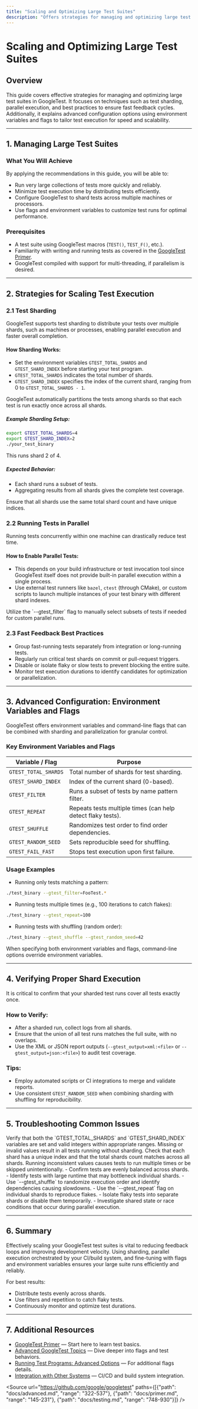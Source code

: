 ```yaml
---
title: "Scaling and Optimizing Large Test Suites"
description: "Offers strategies for managing and optimizing large test suites, such as sharding, running tests in parallel, and best practices for fast feedback. Discusses environment variables and flags for advanced setup."
---
```


# Scaling and Optimizing Large Test Suites

## Overview

This guide covers effective strategies for managing and optimizing large test suites in GoogleTest. It focuses on techniques such as test sharding, parallel execution, and best practices to ensure fast feedback cycles. Additionally, it explains advanced configuration options using environment variables and flags to tailor test execution for speed and scalability.

---

## 1. Managing Large Test Suites

### What You Will Achieve
By applying the recommendations in this guide, you will be able to:

- Run very large collections of tests more quickly and reliably.
- Minimize test execution time by distributing tests efficiently.
- Configure GoogleTest to shard tests across multiple machines or processors.
- Use flags and environment variables to customize test runs for optimal performance.

### Prerequisites
- A test suite using GoogleTest macros (`TEST()`, `TEST_F()`, etc.).
- Familiarity with writing and running tests as covered in the [GoogleTest Primer](primer.md).
- GoogleTest compiled with support for multi-threading, if parallelism is desired.

---

## 2. Strategies for Scaling Test Execution

### 2.1 Test Sharding
GoogleTest supports test sharding to distribute your tests over multiple shards, such as machines or processes, enabling parallel execution and faster overall completion.

#### How Sharding Works:
- Set the environment variables `GTEST_TOTAL_SHARDS` and `GTEST_SHARD_INDEX` before starting your test program.
- `GTEST_TOTAL_SHARDS` indicates the total number of shards.
- `GTEST_SHARD_INDEX` specifies the index of the current shard, ranging from 0 to `GTEST_TOTAL_SHARDS - 1`.

GoogleTest automatically partitions the tests among shards so that each test is run exactly once across all shards.

##### Example Sharding Setup:

```bash
export GTEST_TOTAL_SHARDS=4
export GTEST_SHARD_INDEX=2
./your_test_binary
```
This runs shard 2 of 4.

##### Expected Behavior:
- Each shard runs a subset of tests.
- Aggregating results from all shards gives the complete test coverage.

<Check>
Ensure that all shards use the same total shard count and have unique indices.
</Check>

### 2.2 Running Tests in Parallel

Running tests concurrently within one machine can drastically reduce test time.

#### How to Enable Parallel Tests:
- This depends on your build infrastructure or test invocation tool since GoogleTest itself does not provide built-in parallel execution within a single process.
- Use external test runners like `bazel`, `ctest` (through CMake), or custom scripts to launch multiple instances of your test binary with different shard indexes.

<Tip>
Utilize the `--gtest_filter` flag to manually select subsets of tests if needed for custom parallel runs.
</Tip>

### 2.3 Fast Feedback Best Practices

- Group fast-running tests separately from integration or long-running tests.
- Regularly run critical test shards on commit or pull-request triggers.
- Disable or isolate flaky or slow tests to prevent blocking the entire suite.
- Monitor test execution durations to identify candidates for optimization or parallelization.

---

## 3. Advanced Configuration: Environment Variables and Flags

GoogleTest offers environment variables and command-line flags that can be combined with sharding and parallelization for granular control.

### Key Environment Variables and Flags

| Variable / Flag                | Purpose                                                       |
|-------------------------------|---------------------------------------------------------------|
| `GTEST_TOTAL_SHARDS`          | Total number of shards for test sharding.                     |
| `GTEST_SHARD_INDEX`           | Index of the current shard (0-based).                         |
| `GTEST_FILTER`                | Runs a subset of tests by name pattern filter.                 |
| `GTEST_REPEAT`                | Repeats tests multiple times (can help detect flaky tests).   |
| `GTEST_SHUFFLE`               | Randomizes test order to find order dependencies.             |
| `GTEST_RANDOM_SEED`           | Sets reproducible seed for shuffling.                         |
| `GTEST_FAIL_FAST`             | Stops test execution upon first failure.                       |

### Usage Examples
- Running only tests matching a pattern:

```bash
./test_binary --gtest_filter=FooTest.*
```

- Running tests multiple times (e.g., 100 iterations to catch flakes):

```bash
./test_binary --gtest_repeat=100
```

- Running tests with shuffling (random order):

```bash
./test_binary --gtest_shuffle --gtest_random_seed=42
```

<Note>
When specifying both environment variables and flags, command-line options override environment variables.
</Note>

---

## 4. Verifying Proper Shard Execution

It is critical to confirm that your sharded test runs cover all tests exactly once.

### How to Verify:

- After a sharded run, collect logs from all shards.
- Ensure that the union of all test runs matches the full suite, with no overlaps.
- Use the XML or JSON report outputs (`--gtest_output=xml:<file>` or `--gtest_output=json:<file>`) to audit test coverage.

### Tips:

- Employ automated scripts or CI integrations to merge and validate reports.
- Use consistent `GTEST_RANDOM_SEED` when combining sharding with shuffling for reproducibility.

---

## 5. Troubleshooting Common Issues

<AccordionGroup title="Common Issues">
<Accordion title="Test Not Running in Sharded Environment">
Verify that both the `GTEST_TOTAL_SHARDS` and `GTEST_SHARD_INDEX` variables are set and valid integers within appropriate ranges. Missing or invalid values result in all tests running without sharding.
</Accordion>
<Accordion title="Test Coverage Overlap or Missing Tests">
Check that each shard has a unique index and that the total shards count matches across all shards. Running inconsistent values causes tests to run multiple times or be skipped unintentionally.
</Accordion>
<Accordion title="Slow Test Execution Despite Sharding">
- Confirm tests are evenly balanced across shards.
- Identify tests with large runtime that may bottleneck individual shards.
- Use `--gtest_shuffle` to randomize execution order and identify dependencies causing slowdowns.
</Accordion>
<Accordion title="Flaky Tests in Parallel Runs">
- Use the `--gtest_repeat` flag on individual shards to reproduce flakes.
- Isolate flaky tests into separate shards or disable them temporarily.
- Investigate shared state or race conditions that occur during parallel execution.
</Accordion>
</AccordionGroup>

---

## 6. Summary

Effectively scaling your GoogleTest test suites is vital to reducing feedback loops and improving development velocity. Using sharding, parallel execution orchestrated by your CI/build system, and fine-tuning with flags and environment variables ensures your large suite runs efficiently and reliably.

For best results:
- Distribute tests evenly across shards.
- Use filters and repetition to catch flaky tests.
- Continuously monitor and optimize test durations.

---

## 7. Additional Resources

- [GoogleTest Primer](primer.md) — Start here to learn test basics.
- [Advanced GoogleTest Topics](advanced.md) — Dive deeper into flags and test behaviors.
- [Running Test Programs: Advanced Options](advanced.md#running-test-programs-advanced-options) — For additional flags details.
- [Integration with Other Systems](overview/audience-usecases-integration/integration-with-other-systems.mdx) — CI/CD and build system integration.


<Source url="https://github.com/google/googletest" paths={[{"path": "docs/advanced.md", "range": "322-537"}, {"path": "docs/primer.md", "range": "145-231"}, {"path": "docs/testing.md", "range": "748-930"}]} />

